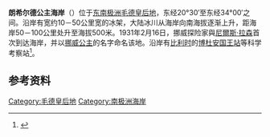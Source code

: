 {{coord|70|30|S|27|00|E|region:AQ_scale:10000000|display=title}}
{{Location map
 |Antarctica
 |mark=<!--dot-->Blue pog.svg
 |lon_dir=E
 |lat_dir=S
 |lat_deg=70|lat_min=30|lat_sec=
 |lon_deg=27|lon_min=00|lon_sec=
 |caption=<div style="text-align: center;">朗希尔德公主海岸在[[南极洲|南极洲]]的位置。</div>
 |position=right
 |width=250
 |float=right
}}
'''朗希尔德公主海岸'''（{{lang-en|Princess Ragnhild Coast}}）位于[[东南极洲|东南极洲]][[毛德皇后地|毛德皇后地]]，东经20°30′至东经34°00′之间。沿岸有宽约10－50公里宽的冰架，大陆冰川从海岸向南海拔逐渐上升，距海岸50－100公里处升至海拔500米。1931年2月16日，挪威探险家{{link-en|亞爾馬·里塞-拉森|Hjalmar Riiser-Larsen}}與[[尼爾斯·拉森|尼爾斯·拉森]]首次到达海岸，并以[[拉格茜尔公主|挪威公主]]的名字命名该地。沿岸有[[比利时|比利时]]的[[博杜安国王站|博杜安国王站]]等科学考察站<ref>{{Cite web |url=http://encyclopedia2.thefreedictionary.com/Princess+Ragnhild+Coast |title=The Great Soviet Encyclopedia, 3rd Edition (1970-1979) |access-date=2011-12-15 |archive-date=2020-12-05 |archive-url=https://web.archive.org/web/20201205155022/https://encyclopedia2.thefreedictionary.com/Princess+Ragnhild+Coast |dead-url=no }}</ref>。

==参考资料==
{{reflist}}
{{usgs-gazetteer}}

[[Category:毛德皇后地|Category:毛德皇后地]]
[[Category:南极洲海岸|Category:南极洲海岸]]